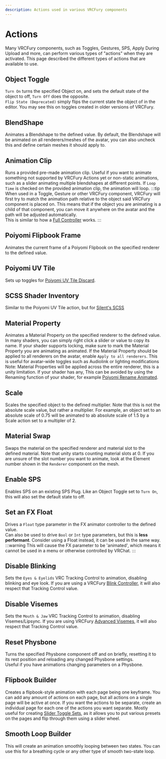 ```yaml
---
description: Actions used in various VRCFury components
---
```


# Actions
Many VRCFury components, such as Toggles, Gestures, SPS, Apply During Upload and more, can perform various types of "actions" when they are activated.
This page described the different types of actions that are available to use.

## Object Toggle
`Turn On` turns the specified Object on, and sets the default state of the object to off, `Turn Off` does the opposite.\
`Flip State (Deprecated)` simply flips the current state the object of in the editor. You may see this on toggles created in older versions of VRCFury.

## BlendShape
Animates a Blendshape to the defined value. By default, the Blendshape will be animated on all renderers/meshes of the avatar, you can also uncheck this and define certain meshes it should apply to.

## Animation Clip
Runs a provided pre-made animation clip. Useful if you want to animate something not supported by VRCFury Actions yet or non-static animations, such as a slider animating multiple blendshapes at different points. If `Loop Time` is checked on the provided animation clip, the animation will loop.
:::tip
When used in a Toggle, Gesture or other VRCFury component, VRCFury will first try to match the animation path relative to the object said VRCFury component is placed on. This means that if the object you are animating is a child of that component, you can move it anywhere on the avatar and the path will be adjusted automatically.\
This is similar to how a [Full Controller](/components/full-controller) works.
:::

## Poiyomi Flipbook Frame
Animates the current frame of a Poiyomi Flipbook on the specified renderer to the defined value.

## Poiyomi UV Tile
Sets up toggles for [Poiyomi UV Tile Discard](https://www.poiyomi.com/special-fx/uv-tile-discard).

## SCSS Shader Inventory
Similar to the Poiyomi UV Tile action, but for [Silent's SCSS](https://github.com/s-ilent/scss)

## Material Property
Animates a Material Property on the specified renderer to the defined value. In many shaders, you can simply right click a slider or value to copy its name. If your shader supports locking, make sure to mark the Material Property you are animating as animated.
If the Material Property should be applied to all renderers on the avatar, enable `Apply to all renderers`. This is useful for avatar-wide toggles such as Audiolink or lighting modifications\
Note: Material Properties will be applied across the entire renderer, this is a unity limitation. If your shader has any, This can be avoided by using the Renaming function of your shader, for example [Poiyomi Rename Animated](https://www.poiyomi.com/general/locking#rename-animated).

## Scale
Scales the specified object to the defined multiplier. Note that this is not the absolute scale value, but rather a multiplier. For example, an object set to an absolute scale of 0.75 will be animated to ab absolute scale of 1.5 by a Scale action set to a multipler of 2.

## Material Swap
Swaps the material on the specified renderer and material slot to the defined material. Note that unity starts counting material slots at 0. If you are unsure of the slot number you want to animate, look at the Element number shown in the `Renderer` component on the mesh.

## Enable SPS
Enables SPS on an existing SPS Plug. Like an Object Toggle set to `Turn On`, this will also set the default state to off.

## Set an FX Float
Drives a `Float` type parameter in the FX animator controller to the defined value.\
Can also be used to drive `Bool` or `Int` type parameters, but this is **less performant**. Consider using a Float instead, it can be used in the same way.
:::warning
This will cause the FX parameter to be 'animated', which means it cannot be used in a menu or otherwise controlled by VRChat.
:::

## Disable Blinking
Sets the `Eyes & Eyelids` VRC Tracking Control to animation, disabling blinking and eye look. If you are using a VRCFury [Blink Controller](/components/other#blink-controller), it will also respect that Tracking Control value.

## Disable Visemes
Sets the `Mouth & Jaw` VRC Tracking Control to animation, disabling Visemes/Lipsync. If you are using VRCFury [Advanced Visemes](/components/other#advanced-visemes), it will also respect that Tracking Control value.

## Reset Physbone
Turns the specified Physbone component off and on briefly, resetting it to its rest position and reloading any changed Physbone settings.\
Useful if you have animations changing parameters on a Physbone.

## Flipbook Builder
Creates a flipbook-style animation with each page being one keyframe. You can add any amount of actions on each page, but all actions on a single page will be active at once. If you want the actions to be separate, create an individual page for each one of the actions you want separate.
Mostly useful for creating [Slider Toggle Sets](/components/toggle#solution-2-create-a-slider), as it allows you to put various presets on the pages and flip through them using a slider wheel.

## Smooth Loop Builder
This will create an animation smoothly looping between two states. You can use this for a breathing cycle or any other type of smooth two-state loop.